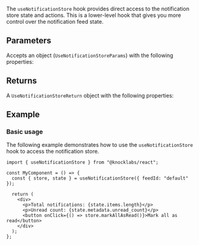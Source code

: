 The `useNotificationStore` hook provides direct access to the notification store state and actions. This is a lower-level hook that gives you more control over the notification feed state.

## Parameters

Accepts an object (`UseNotificationStoreParams`) with the following properties:

<Attributes>
  <Attribute
    name="feedId"
    type="string"
    description="The ID of the feed to access the store for"
  />
</Attributes>

## Returns

A `UseNotificationStoreReturn` object with the following properties:

<Attributes>
  <Attribute
    name="store"
    type="NotificationStore"
    description="The notification store instance"
  />
  <Attribute
    name="state"
    type="NotificationStoreState"
    description="The current state of the notification store"
  />
</Attributes>

## Example

### Basic usage

The following example demonstrates how to use the `useNotificationStore` hook to access the notification store.

```tsx
import { useNotificationStore } from "@knocklabs/react";

const MyComponent = () => {
  const { store, state } = useNotificationStore({ feedId: "default" });

  return (
    <div>
      <p>Total notifications: {state.items.length}</p>
      <p>Unread count: {state.metadata.unread_count}</p>
      <button onClick={() => store.markAllAsRead()}>Mark all as read</button>
    </div>
  );
};
```

